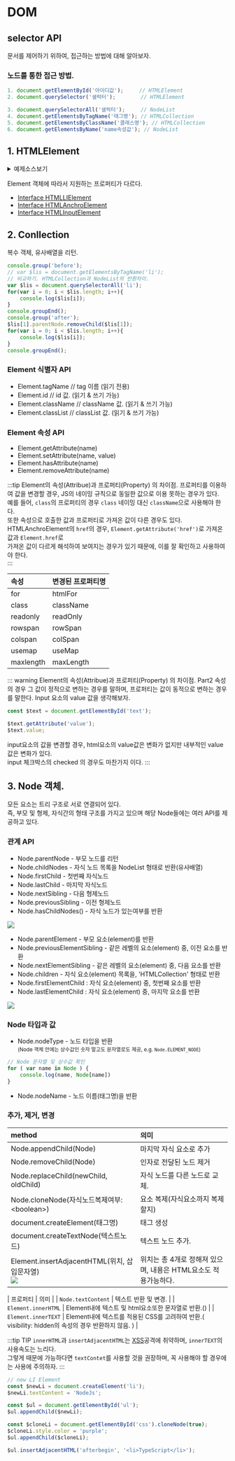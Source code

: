 # DOM


## selector API
문서를 제어하기 위하여, 접근하는 방법에 대해 알아보자.

### 노드를 통한 접근 방법.
```javascript
1. document.getElementById('아이디값');     // HTMLElement
2. document.querySelector('샐럭터');        // HTMLElement

3. document.querySelectorAll('샐럭터');     // NodeList
4. document.getElementsByTagName('태그명'); // HTMLCollection
5. document.getElementsByClassName('클래스명'); // HTMLCollection
6. document.getElementsByName('name속성값'); // NodeList
```
## 1. HTMLElement
<details>
    <summary>예제소스보기</summary>
    <div>
        단일 객체
        ```html
        <!DOCTYPE html>
        <html lang="en">
        <head>
        <meta charset="UTF-8">
        <meta name="viewport" content="width=device-width, initial-scale=1.0">
        <title>예제 문서</title>
        <script src="https://code.jquery.com/jquery-3.7.1.slim.min.js"></script>
        <style>
        #wrap { margin: 2rem; }
        #selectbox-field { margin-top: 1rem; }
        .js { color: red; }
        </style>
        </head>
        <body>
        <div id="wrap">
            <a href="http://webgram.co.kr" id="anchor" target="_blank">Anchor Element</a>
            <ul id="ul">
                <li>HTML</li>
                <li id="css">CSS <a href="#!">Link</a></li>
                <li class="js">JavaScript</li>
            </ul>
            <p><input type="text" id="text" value="값이당"></p>

            <form name="selectboxs" id="selectboxs">
                <select name="xcode" id="xcode" class="selectbox">
                    <option value="">대분류</option>
                    <option value="01">전자제품</option>
                    <option value="02">생활용품</option>
                </select>
                <select name="mcode" id="mcode" class="selectbox">
                    <option value="">중분류</option>
                </select>
                <select name="scode" id="scode" class="selectbox">
                    <option value="">소분류</option>
                </select>
            </form>

            <form name="radios" id="radios">
                <p>
                    <input type="checkbox" name="colors" value="red" id="color-red" />
                    <label for="color-red">red</label>

                    <input type="checkbox" name="colors" value="yellow" id="color-yellow" />
                    <label for="color-yellow">yellow</label>

                    <input type="checkbox" name="colors" value="green" id="color-green" />
                    <label for="color-green">green</label>

                    <input type="checkbox" name="colors" value="blue" id="color-blue" />
                    <label for="color-blue">blue</label>
                </p>
            </form>
        </div>

        <script>
        const $anthor = document.getElementById('anchor');
        const $li = document.getElementById('css');
        const $input = document.getElementById('text');

        // form요소로 접근.
        // document.forms[0]
        // document.selectboxs.

        // 선택된 color 값 받아오기 예시. 
        // let $colors = document.getElementsByName('colors');
        // let arr = Array.from($colors).reduce( (acc, item) => (item.checked ? acc.concat(item.value) : acc), []);
        </script>
        </body>
        </html>
        ```
    </div>
</details>

Element 객체에 따라서 지원하는 프로퍼티가 다르다.
- [Interface HTMLLIElement](https://www.w3.org/TR/2003/REC-DOM-Level-2-HTML-20030109/html.html#ID-74680021)  
- [Interface HTMLAnchroElement](https://www.w3.org/TR/DOM-Level-2-HTML/html.html#ID-48250443)  
- [Interface HTMLInputElement](https://www.w3.org/TR/DOM-Level-2-HTML/html.html#ID-6043025)

## 2. Conllection 
복수 객체, 유사배열을 리턴.

```javascript
console.group('before');
// var $lis = document.getElementsByTagName('li');
// 비교하기. HTMLCollection과 NodeList의 반환차이.
var $lis = document.querySelectorAll('li');
for(var i = 0; i < $lis.length; i++){
    console.log($lis[i]);
}
console.groupEnd();
console.group('after');
$lis[1].parentNode.removeChild($lis[1]);
for(var i = 0; i < $lis.length; i++){
    console.log($lis[i]);
}
console.groupEnd();

```

### Element 식별자 API
- Element.tagName // tag 이름 (읽기 전용)
- Element.id // id 값. (읽기 & 쓰기 가능)
- Element.className // className 값. (읽기 & 쓰기 가능)
- Element.classList // classList 값. (읽기 & 쓰기 가능)

### Element 속성 API
- Element.getAttribute(name)
- Element.setAttribute(name, value)
- Element.hasAttribute(name)
- Element.removeAttribute(name)

:::tip Element의 속성(Attribue)과 프로퍼티(Property) 의 차이점.
프로퍼티를 이용하여 값을 변경할 경우, JS의 네이밍 규칙으로 동일한 값으로 이용 못하는 경우가 있다.  
예를 들어, `class`의 프로퍼티의 경우 `class` 네이밍 대신 `className`으로 사용해야 한다.  
또한 속성으로 호출한 값과 프로퍼티로 가져온 값이 다른 경우도 있다.  
HTMLAnchroElement의 `href`의 경우, `Element.getAttribute('href')`로 가져온 값과 `Element.href`로  
가져온 값이 다르게 해석하여 보여지는 경우가 있기 때문에, 이를 잘 확인하고 사용하여야 한다.  
:::

| 속성 | 변경된 프로퍼티명 |
| :--- | :--- |
| for | htmlFor |
| class | className |
| readonly | readOnly |
| rowspan | rowSpan |
| colspan | colSpan |
| usemap | useMap |
| maxlength | maxLength |

::: warning Element의 속성(Attribue)과 프로퍼티(Property) 의 차이점. Part2
속성의 경우 그 값이 정적으로 변하는 경우를 말하며, 프로퍼티는 값이 동적으로 변하는 경우를 말한다.
Input 요소의 value 값을 생각해보자.  
```javascript
const $text = document.getElementById('text');

$text.getAttribute('value');
$text.value;
```
input요소의 값을 변경할 경우, html요소의 value값은 변화가 없지만 내부적인 value값은 변화가 있다.  
input 체크박스의 checked 의 경우도 마찬가지 이다.
:::


## 3. Node 객체.
모든 요소는 트리 구조로 서로 연결되어 있다.  
즉, 부모 및 형제, 자식간의 형태 구조를 가지고 있으며 해당 Node들에는 여러 API를 제공하고 있다.

### 관계 API
- Node.parentNode - 부모 노드를 리턴
- Node.childNodes - 자식 노드 목록을 NodeList 형태로 반환(유사배열)
- Node.firstChild - 첫번째 자식노드
- Node.lastChild - 마지막 자식노드
- Node.nextSibling - 다음 형제노드
- Node.previousSibling - 이전 형제노드
- Node.hasChildNodes() - 자식 노드가 있는여부를 반환

![](/exam/2023-12-04-16-53-51.png)

- Node.parentElement - 부모 요소(element)를 반환
- Node.previousElementSibling - 같은 레벨의 요소(element) 중, 이전 요소를 반환
- Node.nextElementSibling - 같은 레벨의 요소(element) 중, 다음 요소를 반환
- Node.children - 자식 요소(element) 목록을, 'HTMLCollection' 형태로 반환
- Node.firstElementChild : 자식 요소(element) 중, 첫번째 요소를 반환
- Node.lastElementChild : 자식 요소(element) 중, 마지막 요소를 반환

![](/exam/2023-12-04-17-32-54.png)

### Node 타입과 값
- Node.nodeType - 노드 타입을 반환  
<small>(Node 객체 안에는 상수값인 숫자 말고도 문자열로도 제공, e.g. `Node.ELEMENT_NODE`)</small>
```javascript
// Node 문자열 및 상수값 확인
for ( var name in Node ) {
    console.log(name, Node[name])
}
```
- Node.nodeName - 노드 이름(태그명)을 반환

### 추가, 제거, 변경
| method | 의미 |
| :--- | :--- |
| Node.appendChild(Node) | 마지막 자식 요소로 추가 |
| Node.removeChild(Node) | 인자로 전달된 노드 제거 |
| Node.replaceChild(newChild, oldChild) | 자식 노드를 다른 노드로 교체. |
| Node.cloneNode(자식노드복제여부: \<boolean\>) | 요소 복제(자식요소까지 복제할지) |
| document.createElement(태그명) | 태그 생성 |
| document.createTextNode(텍스트노드) | 텍스트 노드 추가. |
| Element.insertAdjacentHTML(위치, 삽입문자열)  <br />![](/exam/insertAdjacentHTML-position.png) | 위치는 총 4개로 정해져 있으며, 내용은 HTML요소도 적용가능하다. |


| 프로퍼티 | 의미 |
| `Node.textContent` | 텍스트 반환 및 변경. |
| `Element.innerHTML` | Element내에 텍스트 및 html요소또한 문자열로 반환.() |
| `Element.innerTEXT` | Element내에 텍스트를 적용된 CSS를 고려하여 반환.( visibility: hidden의 속성의 경우 반환하지 않음. ) |







:::tip TIP
`innerHTML`과 `insertAdjacentHTML`는 [XSS](https://developer.mozilla.org/ko/docs/Glossary/Cross-site_scripting)공격에 취약하며, 
`innerTEXT`의 사용속도는 느리다.  
그렇게 때문에 가능하다면 `textContet`를 사용할 것을 권장하며, 꼭 사용해야 할 경우에는 사용에 주의하자.
:::

```javascript
// new LI Element
const $newLi = document.createElement('li');
$newLi.textContent = 'NodeJs';

const $ul = document.getElementById('ul');
$ul.appendChild($newLi);

const $cloneLi = document.getElementById('css').cloneNode(true);
$cloneLi.style.color = 'purple';
$ul.appendChild($cloneLi);

$ul.insertAdjacentHTML('afterbegin', '<li>TypeScript</li>');

```